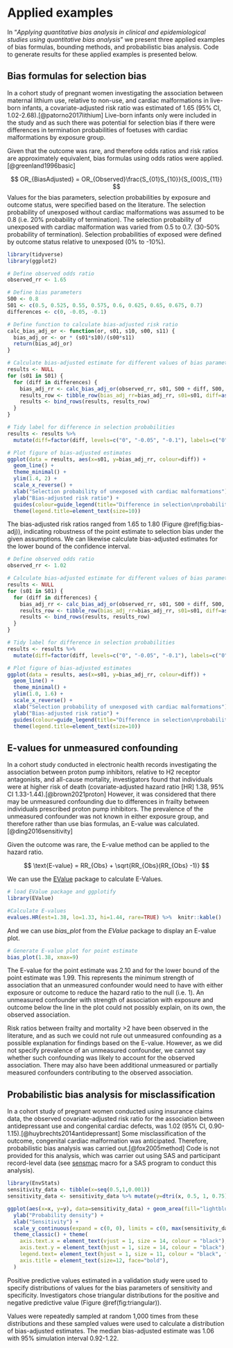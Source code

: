 # Applied examples {#applied-examples}

In "*Applying quantitative bias analysis in clinical and epidemiological studies using quantitative bias analysis*" we present three applied examples of bias formulas, bounding methods, and probabilistic bias analysis. Code to generate results for these applied examples is presented below.

## Bias formulas for selection bias

In a cohort study of pregnant women investigating the association between maternal lithium use, relative to non-use, and cardiac malformations in live-born infants, a covariate-adjusted risk ratio was estimated of 1.65 (95% CI, 1.02-2.68).[@patorno2017lithium] Live-born infants only were included in the study and as such there was potential for selection bias if there were differences in termination probabilities of foetuses with cardiac malformations by exposure group. 

Given that the outcome was rare, and therefore odds ratios and risk ratios are approximately equivalent, bias formulas using odds ratios were applied.[@greenland1996basic] 

$$
OR_{BiasAdjusted} = OR_{Observed}\frac{S_{01}S_{10}}{S_{00}S_{11}}
$$
Values for the bias parameters, selection probabilities by exposure and outcome status, were specified based on the literature. The selection probability of unexposed without cardiac malformations was assumed to be 0.8 (i.e. 20% probability of termination). The selection probability of unexposed with cardiac malformation was varied from 0.5 to 0.7. (30-50% probability of termination). Selection probabilities of exposed were defined by outcome status relative to unexposed (0% to -10%).


```r
library(tidyverse)
library(ggplot2)

# Define observed odds ratio
observed_rr <- 1.65

# Define bias parameters
S00 <- 0.8
S01 <- c(0.5, 0.525, 0.55, 0.575, 0.6, 0.625, 0.65, 0.675, 0.7)
differences <- c(0, -0.05, -0.1) 

# Define function to calculate bias-adjusted risk ratio
calc_bias_adj_or <- function(or, s01, s10, s00, s11) {
  bias_adj_or <- or * (s01*s10)/(s00*s11)
  return(bias_adj_or)
}

# Calculate bias-adjusted estimate for different values of bias parameters
results <- NULL
for (s01 in S01) {
  for (diff in differences) {
    bias_adj_rr <- calc_bias_adj_or(observed_rr, s01, S00 + diff, S00, s01 + diff)
    results_row <- tibble_row(bias_adj_rr=bias_adj_rr, s01=s01, diff=as.character(diff))
    results <- bind_rows(results, results_row)
  }
}

# Tidy label for difference in selection probabilities
results <- results %>% 
  mutate(diff=factor(diff, levels=c("0", "-0.05", "-0.1"), labels=c("0", "-5%", "-10%")))

# Plot figure of bias-adjusted estimates
ggplot(data = results, aes(x=s01, y=bias_adj_rr, colour=diff)) + 
  geom_line() + 
  theme_minimal() +
  ylim(1.4, 2) + 
  scale_x_reverse() +
  xlab("Selection probability of unexposed with cardiac malformations") + 
  ylab("Bias-adjusted risk ratio") +
  guides(colour=guide_legend(title="Difference in selection\nprobability of exposed")) +
  theme(legend.title=element_text(size=10))
```

The bias-adjusted risk ratios ranged from 1.65 to 1.80 (Figure \@ref(fig:bias-adj)), indicating robustness of the point estimate to selection bias under the given assumptions. We can likewise calculate bias-adjusted estimates for the lower bound of the confidence interval.

```r

# Define observed odds ratio
observed_rr <- 1.02

# Calculate bias-adjusted estimate for different values of bias parameters
results <- NULL
for (s01 in S01) {
  for (diff in differences) {
    bias_adj_rr <- calc_bias_adj_or(observed_rr, s01, S00 + diff, S00, s01 + diff)
    results_row <- tibble_row(bias_adj_rr=bias_adj_rr, s01=s01, diff=as.character(diff))
    results <- bind_rows(results, results_row)
  }
}

# Tidy label for difference in selection probabilities
results <- results %>% 
  mutate(diff=factor(diff, levels=c("0", "-0.05", "-0.1"), labels=c("0", "-5%", "-10%")))

# Plot figure of bias-adjusted estimates
ggplot(data = results, aes(x=s01, y=bias_adj_rr, colour=diff)) + 
  geom_line() + 
  theme_minimal() +
  ylim(1.0, 1.6) + 
  scale_x_reverse() +
  xlab("Selection probability of unexposed with cardiac malformations") + 
  ylab("Bias-adjusted risk ratio") +
  guides(colour=guide_legend(title="Difference in selection\nprobability of exposed")) +
  theme(legend.title=element_text(size=10))
```


## E-values for unmeasured confounding

In a cohort study conducted in electronic health records investigating the association between proton pump inhibitors, relative to H2 receptor antagonists, and all-cause mortality, investigators found that individuals were at higher risk of death (covariate-adjusted hazard ratio [HR] 1.38, 95% CI 1.33-1.44).[@brown2021proton] However, it was considered that there may be unmeasured confounding due to differences in frailty between individuals prescribed proton pump inhibitors. The prevalence of the unmeasured confounder was not known in either exposure group, and therefore rather than use bias formulas, an E-value was calculated.[@ding2016sensitivity]

Given the outcome was rare, the E-value method can be applied to the hazard ratio. 

$$
\text{E-value} = RR_{Obs} + \sqrt{RR_{Obs}(RR_{Obs} -1)}
$$

We can use the [EValue](https://cran.r-project.org/web/packages/EValue/index.html) package to calculate E-Values.

```r
# load EValue package and ggplotify 
library(EValue)

#Calculate E-values
evalues.HR(est=1.38, lo=1.33, hi=1.44, rare=TRUE) %>%  knitr::kable()
```

And we can use *bias_plot* from the *EValue* package to display an E-value plot.

```r
# Generate E-value plot for point estimate
bias_plot(1.38, xmax=9) 
```

The E-value for the point estimate was 2.10 and for the lower bound of the point estimate was 1.99. This represents the minimum strength of association that an unmeasured confounder would need to have with either exposure or outcome to reduce the hazard ratio to the null (i.e. 1). An unmeasured confounder with strength of association with exposure and outcome below the line in the plot could not possibly explain, on its own, the observed association.

Risk ratios between frailty and mortality >2 have been observed in the literature, and as such we could not rule out unmeasured confounding as a possible explanation for findings based on the E-value. However, as we did not specify prevalence of an unmeasured confounder, we cannot say whether such confounding was likely to account for the observed association. There may also have been additional unmeasured or partially measured confounders contributing to the observed association.

## Probabilistic bias analysis for misclassification

In a cohort study of pregnant women conducted using insurance claims data, the observed covariate-adjusted risk ratio for the association between antidepressant use and congenital cardiac defects, was 1.02 (95% CI, 0.90-1.15).[@huybrechts2014antidepressant] Some misclassification of the outcome, congenital cardiac malformation was anticipated. Therefore, probabilistic bias analysis was carried out.[@fox2005method] Code is not provided for this analysis, which was carrier out using SAS and participant record-level data (see [sensmac](https://sites.google.com/site/biasanalysis/sensmac) macro for a SAS program to conduct this analysis).

```r
library(EnvStats)
sensitivity_data <- tibble(x=seq(0.5,1,0.001))
sensitivity_data <- sensitivity_data %>% mutate(y=dtri(x, 0.5, 1, 0.75))

ggplot(aes(x=x, y=y), data=sensitivity_data) + geom_area(fill="lightblue") + 
  ylab("Probability density") +   
  xlab("Sensitivity") +
  scale_y_continuous(expand = c(0, 0), limits = c(0, max(sensitivity_data$y) + 0.2)) +
  theme_classic() + theme(
    axis.text.x = element_text(vjust = 1, size = 14, colour = "black"),
    axis.text.y = element_text(hjust = 1, size = 14, colour = "black"),
    legend.text= element_text(hjust = 1, size = 11, colour = "black", face="bold"),
    axis.title = element_text(size=12, face="bold"),
  )
```

Positive predictive values estimated in a validation study were used to specify distributions of values for the bias parameters of sensitivity and specificity. Investigators chose triangular distributions for the positive and negative predictive value (Figure \@ref(fig:triangular)). 

Values were repeatedly sampled at random 1,000 times from these distributions and these sampled values were used to calculate a distribution of bias-adjusted estimates. The median bias-adjusted estimate was 1.06 with 95% simulation interval 0.92-1.22.




